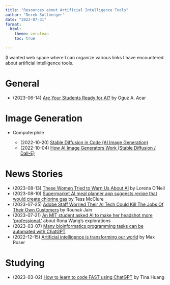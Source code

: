 ```yaml
---
title: "Resources about Artificial Intelligence Tools"
author: "Derek Sollberger"
date: "2023-07-31"
format:
  html:
    theme: cerulean
    toc: true

---
```


(I wanted web space where I can organize various links I have encountered about artificial intelligence tools.

# General

* (2023-06-14) [Are Your Students Ready for AI?](https://hbsp.harvard.edu/inspiring-minds/are-your-students-ready-for-ai) by Oguz A. Acar

# Image Generation

* Computerphile

    - (2022-10-20) [Stable Diffusion in Code (AI Image Generation) ](https://www.youtube.com/watch?v=-lz30by8-sU)
    - (2022-10-04) [How AI Image Generators Work (Stable Diffusion / Dall-E)](https://www.youtube.com/watch?v=1CIpzeNxIhU)
    
# News Stories

* (2023-08-13) [These Women Tried to Warn Us About AI](https://www.rollingstone.com/culture/culture-features/women-warnings-ai-danger-risk-before-chatgpt-1234804367/) by Lorena O'Neil
* (2023-08-10) [Supermarket AI meal planner app suggests recipe that would create chlorine gas](https://www.theguardian.com/world/2023/aug/10/pak-n-save-savey-meal-bot-ai-app-malfunction-recipes) by Tess McClure
* (2023-07-25) [Adobe Staff Worried Their AI Tech Could Kill The Jobs Of Their Own Customers](https://www.benzinga.com/news/23/07/33368787/adobe-staff-worried-their-ai-tech-could-kill-the-jobs-of-their-own-customers) by Rounak Jain
* (2023-07-21) [An MIT student asked AI to make her headshot more ‘professional.’](https://www.boston.com/news/the-boston-globe/2023/07/21/mit-student-ai-racial-blind-spots/) about Rona Wang's explorations
* (2023-03-07) [Many bioinformatics programming tasks can be automated with ChatGPT](https://arxiv.org/abs/2303.13528)
* (2022-12-15) [Artificial intelligence is transforming our world](https://ourworldindata.org/ai-impact) by Max Roser

# Studying

* (2023-03-02) [How to learn to code FAST using ChatGPT](https://www.youtube.com/watch?v=VznoKyh6AXs) by Tina Huang
